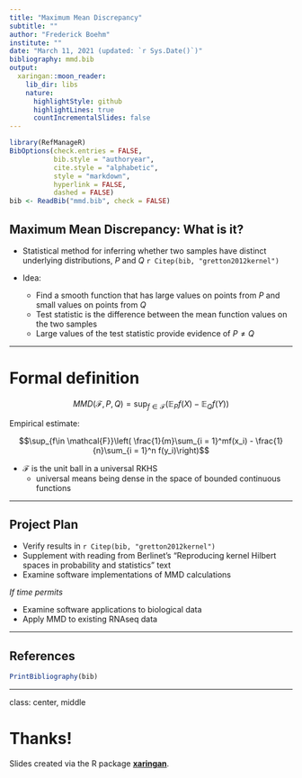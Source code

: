 ```yaml
---
title: "Maximum Mean Discrepancy"
subtitle: ""
author: "Frederick Boehm"
institute: ""
date: "March 11, 2021 (updated: `r Sys.Date()`)"
bibliography: mmd.bib
output:
  xaringan::moon_reader:
    lib_dir: libs
    nature:
      highlightStyle: github
      highlightLines: true
      countIncrementalSlides: false
---
```


```r
library(RefManageR)
BibOptions(check.entries = FALSE,
           bib.style = "authoryear",
           cite.style = "alphabetic",
           style = "markdown",
           hyperlink = FALSE,
           dashed = FALSE)
bib <- ReadBib("mmd.bib", check = FALSE)
```


## Maximum Mean Discrepancy: What is it? 

- Statistical method for inferring whether two samples have distinct underlying distributions, $P$ and $Q$ `r Citep(bib, "gretton2012kernel")`

- Idea: 
    - Find a smooth function that has large values on points from $P$ and small values on points from $Q$
    - Test statistic is the difference between the mean function values on the two samples
    - Large values of the test statistic provide evidence of $P \neq Q$
    
---

# Formal definition

$$MMD(\mathcal{F}, P, Q) = \sup_{f \in \mathcal{F}}\left( \mathbb{E}_Pf(X) - \mathbb{E}_Qf(Y)\right)$$

Empirical estimate:

$$\sup_{f\in \mathcal{F}}\left( \frac{1}{m}\sum_{i = 1}^mf(x_i) - \frac{1}{n}\sum_{i = 1}^n f(y_i)\right)$$

- $\mathcal{F}$ is the unit ball in a universal RKHS
    - universal means being dense in the space of bounded continuous functions




---

## Project Plan

- Verify results in `r Citep(bib, "gretton2012kernel")`  
- Supplement with reading from Berlinet's "Reproducing kernel Hilbert spaces in probability and statistics" text   
- Examine software implementations of MMD calculations

*If time permits*

- Examine software applications to biological data
- Apply MMD to existing RNAseq data







---

## References

```r
PrintBibliography(bib)
```



---

class: center, middle

# Thanks!

Slides created via the R package [**xaringan**](https://github.com/yihui/xaringan).

